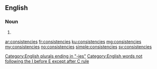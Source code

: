 ==English==
{{wikipedia}}
===Noun===
{{head|en}}

# {{plural of|consistency}}

[[Category:English plurals ending in "-ies"]]
[[Category:English words not following the I before E except after C rule]]

[[ar:consistencies]]
[[fr:consistencies]]
[[ku:consistencies]]
[[mg:consistencies]]
[[my:consistencies]]
[[no:consistencies]]
[[simple:consistencies]]
[[sv:consistencies]]